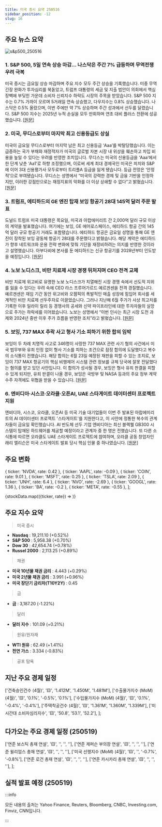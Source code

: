 ```yaml
---
title: 미국 증시 요약 250516
sidebar_position: -12
slug: 16
---
```


## 주요 뉴스 요약

![s&p500_250516](/map/250516.png)

### 1. **S&P 500, 5일 연속 상승 마감... 나스닥은 주간 7% 급등하며 무역전쟁 우려 극복**

미국 증시는 금요일 상승 마감하며 주요 지수 모두 주간 상승을 기록했습니다. 미중 무역 긴장 완화가 투자심리를 북돋았고, 트럼프 대통령의 세금 및 지출 법안이 의회에서 핵심 장벽에 부딪힌 가운데 소비자 신뢰지수 하락도 시장의 주목을 받았습니다. S&P 500 지수는 0.7% 가까이 오르며 5거래일 연속 상승했고, 다우지수는 0.8% 상승했습니다. 나스닥은 0.5% 올랐으며, 이번 주에만 약 7% 상승하며 주간 성과에서 선두를 달렸습니다. S&P 500 지수는 2025년 누적 손실을 모두 만회하며 연초 대비 플러스 전환에 성공했습니다. [[원문]](https://finance.yahoo.com/news/live/stock-market-today-sp-500-notches-5-day-win-streak-nasdaq-gains-7-for-week-as-wall-street-shakes-off-trade-war-worries-200047210.html)

### 2. **미국, 무디스로부터 마지막 최고 신용등급도 상실**

미국이 금요일 무디스로부터 마지막 남은 최고 신용등급 ‘Aaa’를 박탈당했습니다. 이는 급증하는 국가 부채와 재정적자가 미국의 글로벌 자본 시장 내 위상을 훼손하고 차입 비용을 높일 수 있다는 우려를 반영한 조치입니다. 무디스는 미국의 신용등급을 ‘Aaa’에서 한 단계 낮춘 ‘Aa1’로 하향 조정했으며, 이로써 세계 최대 경제국인 미국은 피치와 S&P에 이어 3대 신용평가사 모두로부터 트리플A 등급을 잃게 됐습니다. 등급 전망은 ‘안정적’으로 부여됐습니다. 무디스는 성명에서 “미국의 강력한 경제 및 금융 기반을 인정하지만, 이러한 강점만으로는 재정지표의 악화를 더 이상 상쇄할 수 없다”고 밝혔습니다. [[원문]](https://finance.yahoo.com/news/us-loses-last-top-credit-221054398.html)

### 3. **트럼프, 에티하드의 GE 엔진 탑재 보잉 항공기 28대 145억 달러 주문 발표**

도널드 트럼프 미국 대통령은 목요일, 미국과 아랍에미리트 간 2,000억 달러 규모 이상의 계약을 발표했습니다. 여기에는 보잉, GE 에어로스페이스, 에티하드 항공 간의 145억 달러 규모 항공기 거래도 포함됐습니다. 에티하드 항공은 금요일 성명을 통해 GE 엔진이 장착된 보잉 광동체 항공기 28대를 주문했다고 밝혔습니다. 해당 계약은 에티하드가 향후 네트워크와 운용 전략 변화에 맞춰 기단을 재정비하려는 의지를 반영한 것이라고 설명했습니다. 아부다비에 본사를 둔 에티하드는 신규 항공기를 2028년부터 인도받을 예정입니다. [[원문]](https://www.reuters.com/business/finance/trump-announces-over-200-billion-deals-with-uae-white-house-says-2025-05-15/)

### 4. **노보 노디스크, 비만 치료제 시장 경쟁 뒤처지며 CEO 전격 교체**

비만 치료제 위고비로 유명한 노보 노디스크가 치열해진 시장 경쟁 속에서 선도적 지위를 잃을 수 있다는 우려 속에 CEO 라스 프루어가르드 예르겐센을 전격 경질했습니다. 예르겐센은 재임 기간 동안 위고비와 오젬픽의 폭발적인 매출 성장에 힘입어 회사를 세계적인 비만 치료제 선두주자로 이끌었습니다. 그러나 지난해 6월 주가가 사상 최고치를 기록한 이후 일라이 릴리 등 경쟁사의 공세와 신약 파이프라인에 대한 투자자들의 실망으로 주가는 하락세를 이어왔습니다. 노보는 성명에서 “이번 인사는 최근 시장 도전 과제와 2024년 중반 이후 주가 흐름을 반영한 조치”라고 밝혔습니다. [[원문]](https://www.reuters.com/business/healthcare-pharmaceuticals/novo-nordisk-ceo-step-down-2025-05-16/)

### 5. **보잉, 737 MAX 추락 사고 형사 기소 피하기 위한 합의 임박**

보잉이 두 차례 치명적 사고로 346명이 사망한 737 MAX 관련 사기 혐의 사건에서 미국 법무부와 유죄 인정 없이 형사 기소를 피하는 조건으로 잠정 합의에 도달했다고 복수의 소식통이 전했습니다. 해당 합의는 6월 23일 예정된 재판을 피할 수 있는 조치로, 보잉이 737 MAX 항공기의 핵심 비행제어 시스템 관련 정보를 규제 당국에 잘못 전달했다는 혐의를 받고 있던 사안입니다. 이 합의가 성사될 경우, 보잉은 형사 유죄 판결을 피할 수 있게 되지만, 유죄 판결이 나올 경우, 보잉은 국방부 및 NASA 등과의 주요 정부 계약 수주 자격에도 위협을 받을 수 있습니다. [[원문]](https://www.reuters.com/business/autos-transportation/boeing-near-deal-avoid-guilty-plea-prosecution-fatal-crashes-case-sources-say-2025-05-16/)

### 6. **엔비디아·시스코·오라클·오픈AI, UAE 스타게이트 데이터센터 프로젝트 지원**

엔비디아, 시스코, 오라클, 오픈AI 등 미국 기술 대기업들이 이번 주 발표된 아랍에미리트의 AI 데이터센터 프로젝트 '스타게이트'를 지원한다고, 이 사안에 정통한 복수의 관계자들이 금요일 확인했습니다. AI 반도체 선두 기업 엔비디아는 최신 블랙웰 GB300 시스템이 탑재된 하드웨어를 제공할 예정이라고 관계자 중 한 명은 전했습니다. 또 다른 소식통에 따르면 오라클도 UAE 스타게이트 프로젝트에 참여하며, 오라클 공동 창업자인 래리 엘리슨은 미국 스타게이트 발표 당시 핵심 인물 중 하나였습니다. [[원문]](https://www.cnbc.com/2025/05/16/trump-middle-east-openai.html)

## 주요 변화

  { ticker: 'NVDA', rate: 0.42 },
  { ticker: 'AAPL', rate: -0.09 },
  { ticker: 'COIN', rate: 9.01 },
  { ticker: 'MSFT', rate: 0.25 },
  { ticker: 'TSLA', rate: 2.09 },
  { ticker: 'UNH', rate: 6.4 },
  { ticker: 'NVO', rate: -2.69 },
  { ticker: 'GOOGL', rate: 1.36 },
  { ticker: 'BA', rate: -0.2 },
  { ticker: 'META', rate: -0.55 },
];

{stockData.map(({ticker, rate}) => <StockCardMini key={ticker} ticker={ticker} rate={rate}></StockCardMini>)}

## 주요 지수 요약

> 미국 증시

- **Nasdaq** : 19,211.10 (+0.52%)
- **S&P 500** : 5,958.38 (+0.70%)
- **Dow 30** : 42,654.74 (+0.78%)
- **Russel 2000** : 2,113.25 (+0.89%)

> 채권

- **미국 10년물 채권 금리** : 4.443 (+0.29%)
- **미국 2년물 채권 금리** : 3.991 (+0.96%)
- **미국 장단기 금리차(T10Y2Y)** : 0.45

> 금

- **금** : 3,187.20 (-1.22%)

> 달러

- **달러 지수** : 101.09 (+0.21%)

> 원유/원자재

- **WTI 원유** : 62.49 (+1.41%)
- **천연 가스** : 3.334 (-0.83%)

> 공포 탐욕

<FearAndGreed fearAndGreedIndex={70} vix={17.24} vixRate={-3.31} />

## 지난 주요 경제 일정

  ['건축승인건수 (4월)', '🟨', '1.412M', '1.450M', '1.481M'],
  ['수출물가지수 (MoM) (4월)', '🟨', '0.1%', '-0.5%', '0.1%'],
  ['수입물가지수 (MoM) (4월)', '🟨', '0.1%', '-0.4%', '-0.4%'],
  ['주택착공건수 (4월)', '🟨', '1.361M', '1.360M', '1.339M'],
  ['미시간대 소비자심리지수', '🟨', '50.8', '53.1', '52.2'],
];

<EconomicCalendar data={eventsData} />

## 다가오는 주요 경제 일정 (250519)

  ['연준 보스틱 총재 연설', '🟨', '', '', ''],
  ['연준 제퍼슨 부의장 연설', '🟨', '', '', ''],
  ['연준 윌리엄스 총재 연설', '🟨', '', '', ''],
  ['미국 선행지수 (MoM) (4월)', '🟨', '', '-0.7%', '-0.8%'],
  ['연준 로건 총재 연설', '🟨', '', '', ''],
  ['연준 카시카리 총재 연설', '🟨', '', '', ''],
];

<EconomicCalendar data={nextEventsData} />

## 실적 발표 예정 (250519)


<EarningsBoard stocksAMC={stocksAMC} />

:::info

모든 내용의 출처는 Yahoo Finance, Reuters, Bloomberg, CNBC, Investing.com, Finviz, CNN입니다.

:::
